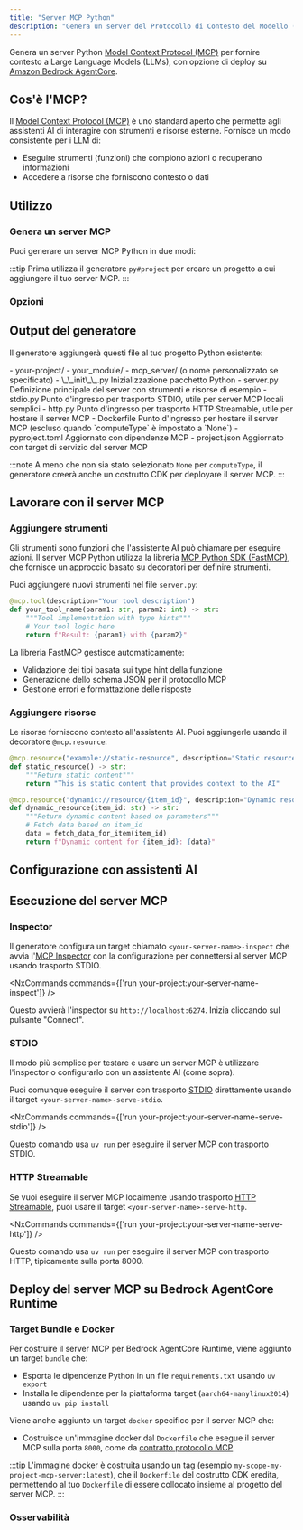 ```yaml
---
title: "Server MCP Python"
description: "Genera un server del Protocollo di Contesto del Modello (MCP) Python per fornire contesto ai Modelli di Linguaggio di Grandi Dimensioni"
---
```





Genera un server Python [Model Context Protocol (MCP)](https://modelcontextprotocol.io/) per fornire contesto a Large Language Models (LLMs), con opzione di deploy su [Amazon Bedrock AgentCore](https://docs.aws.amazon.com/bedrock-agentcore/latest/devguide/).

## Cos'è l'MCP?

Il [Model Context Protocol (MCP)](https://modelcontextprotocol.io/) è uno standard aperto che permette agli assistenti AI di interagire con strumenti e risorse esterne. Fornisce un modo consistente per i LLM di:

- Eseguire strumenti (funzioni) che compiono azioni o recuperano informazioni
- Accedere a risorse che forniscono contesto o dati

## Utilizzo

### Genera un server MCP

Puoi generare un server MCP Python in due modi:

<RunGenerator generator="py#mcp-server" />

:::tip
Prima utilizza il generatore <Link path="/guides/python-project">`py#project`</Link> per creare un progetto a cui aggiungere il tuo server MCP.
:::

### Opzioni

<GeneratorParameters generator="py#mcp-server" />

## Output del generatore

Il generatore aggiungerà questi file al tuo progetto Python esistente:

<FileTree>
  - your-project/
    - your_module/
      - mcp_server/ (o nome personalizzato se specificato)
        - \_\_init\_\_.py Inizializzazione pacchetto Python
        - server.py Definizione principale del server con strumenti e risorse di esempio
        - stdio.py Punto d'ingresso per trasporto STDIO, utile per server MCP locali semplici
        - http.py Punto d'ingresso per trasporto HTTP Streamable, utile per hostare il server MCP
        - Dockerfile Punto d'ingresso per hostare il server MCP (escluso quando `computeType` è impostato a `None`)
    - pyproject.toml Aggiornato con dipendenze MCP
    - project.json Aggiornato con target di servizio del server MCP
</FileTree>

:::note
A meno che non sia stato selezionato `None` per `computeType`, il generatore creerà anche un costrutto CDK per deployare il server MCP.
:::

## Lavorare con il server MCP

### Aggiungere strumenti

Gli strumenti sono funzioni che l'assistente AI può chiamare per eseguire azioni. Il server MCP Python utilizza la libreria [MCP Python SDK (FastMCP)](https://github.com/modelcontextprotocol/python-sdk), che fornisce un approccio basato su decoratori per definire strumenti.

Puoi aggiungere nuovi strumenti nel file `server.py`:

```python
@mcp.tool(description="Your tool description")
def your_tool_name(param1: str, param2: int) -> str:
    """Tool implementation with type hints"""
    # Your tool logic here
    return f"Result: {param1} with {param2}"
```

La libreria FastMCP gestisce automaticamente:
- Validazione dei tipi basata sui type hint della funzione
- Generazione dello schema JSON per il protocollo MCP
- Gestione errori e formattazione delle risposte

### Aggiungere risorse

Le risorse forniscono contesto all'assistente AI. Puoi aggiungerle usando il decoratore `@mcp.resource`:

```python
@mcp.resource("example://static-resource", description="Static resource example")
def static_resource() -> str:
    """Return static content"""
    return "This is static content that provides context to the AI"

@mcp.resource("dynamic://resource/{item_id}", description="Dynamic resource example")
def dynamic_resource(item_id: str) -> str:
    """Return dynamic content based on parameters"""
    # Fetch data based on item_id
    data = fetch_data_for_item(item_id)
    return f"Dynamic content for {item_id}: {data}"
```

## Configurazione con assistenti AI

<Snippet name="mcp/configuration-py" parentHeading="Configurazione con assistenti AI" />

## Esecuzione del server MCP

### Inspector

Il generatore configura un target chiamato `<your-server-name>-inspect` che avvia l'[MCP Inspector](https://github.com/modelcontextprotocol/inspector) con la configurazione per connettersi al server MCP usando trasporto STDIO.

<NxCommands commands={['run your-project:your-server-name-inspect']} />

Questo avvierà l'inspector su `http://localhost:6274`. Inizia cliccando sul pulsante "Connect".

### STDIO

Il modo più semplice per testare e usare un server MCP è utilizzare l'inspector o configurarlo con un assistente AI (come sopra).

Puoi comunque eseguire il server con trasporto [STDIO](https://modelcontextprotocol.io/docs/concepts/transports#standard-input%2Foutput-stdio) direttamente usando il target `<your-server-name>-serve-stdio`.

<NxCommands commands={['run your-project:your-server-name-serve-stdio']} />

Questo comando usa `uv run` per eseguire il server MCP con trasporto STDIO.

### HTTP Streamable

Se vuoi eseguire il server MCP localmente usando trasporto [HTTP Streamable](https://modelcontextprotocol.io/docs/concepts/transports#streamable-http), puoi usare il target `<your-server-name>-serve-http`.

<NxCommands commands={['run your-project:your-server-name-serve-http']} />

Questo comando usa `uv run` per eseguire il server MCP con trasporto HTTP, tipicamente sulla porta 8000.

## Deploy del server MCP su Bedrock AgentCore Runtime

<Snippet name="mcp/bedrock-deployment" parentHeading="Deploy del server MCP su Bedrock AgentCore Runtime" />

### Target Bundle e Docker

Per costruire il server MCP per Bedrock AgentCore Runtime, viene aggiunto un target `bundle` che:

- Esporta le dipendenze Python in un file `requirements.txt` usando `uv export`
- Installa le dipendenze per la piattaforma target (`aarch64-manylinux2014`) usando `uv pip install`

Viene anche aggiunto un target `docker` specifico per il server MCP che:

- Costruisce un'immagine docker dal `Dockerfile` che esegue il server MCP sulla porta `8000`, come da [contratto protocollo MCP](https://docs.aws.amazon.com/bedrock-agentcore/latest/devguide/runtime-service-contract.html#mcp-protocol-contract)

:::tip
L'immagine docker è costruita usando un tag (esempio `my-scope-my-project-mcp-server:latest`), che il `Dockerfile` del costrutto CDK eredita, permettendo al tuo `Dockerfile` di essere collocato insieme al progetto del server MCP.
:::

### Osservabilità

<Snippet name="mcp/observability" parentHeading="Osservabilità" />